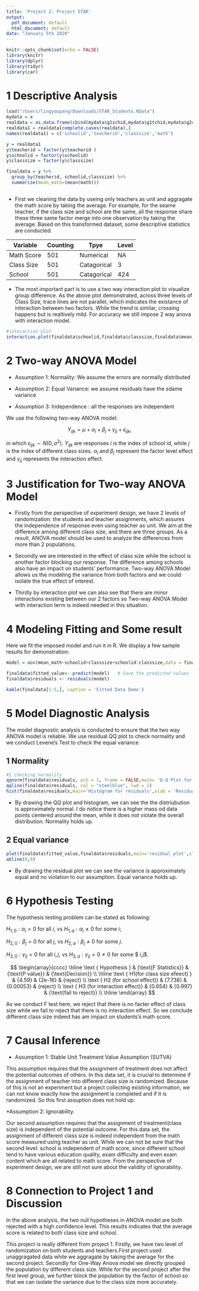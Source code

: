 ```yaml
---
title: 'Project 2: Project STAR'
output:
  pdf_document: default
  html_document: default
date: "January 5th 2020"
---
```


```r
knitr::opts_chunk$set(echo = FALSE)
library(knitr)
library(dplyr)
library(tidyr)
library(car)
```

# 1 Descriptive Analysis
```r
load("/Users/lingyoupang/Downloads/STAR_Students.RData")
mydata = x
realdata = as.data.frame(cbind(mydata$g1schid,mydata$g1tchid,mydata$g2classtype,mydata$g1tmathss)) 
realdata1 = realdata[complete.cases(realdata),]
names(realdata1) = c('schoolid','teacherid','classsize','math')

y = realdata1
y$teacherid = factor(y$teacherid )
y$schoolid = factor(y$schoolid)
y$classsize = factor(y$classsize)

finaldata = y %>%
  group_by(teacherid, schoolid,classsize) %>%
  summarise(mean_math=(mean(math)))



```


 
* First we cleaning the data by useing only teachers as unit and aggragate the math score by taking the average. For example, for the seame teacher, if the class size and school are the same, all the response share these three same factor merge into one observation by taking the average. Based on this transformed dataset, some descriptive statistics are conducted.


Variable | Counting | Tpye | Level
------------- | -------------|-------------|-------------|
Math Score | 501|Numerical| NA|
Class Size | 501|Catagorical| 3| 
School | 501|Catagorical| 424| 



* The most important part is to use a two way interaction plot to visualize group difference. As the above plot demonstrated, across three levels of Class Size, trace lines are not parallel, which indicates the existance of interaction between two factors. While the trend is similar, crossing happens but is realtively mild. For accuracy we still impose 2 way anova with interaction model.

```r
#interaction plot
interaction.plot(finaldata$schoolid,finaldata$classsize,finaldata$mean_math, xlab = 'School Trace', ylab= 'Math Score', main='Interaction Plot of Class Size and School Type' )

```

# 2 Two-way ANOVA Model


* Assumption 1: Normality: We assume the errors are normally distributed

* Assumption 2: Equal Variance: we assume residuals have the sdame variance

* Assumption 3: Independence : all the responses are independent


We use the following two-way ANOVA model:

$$Y_{ijk}=\mu+\alpha_i+\beta_j+\gamma_{ij}+\epsilon_{ijk},$$

in which $\epsilon_{ijk}\sim N(0,\sigma^2)$. $Y_{ijk}$ are responses $i$ is the index of school id, while $j$ is the index of different class sizes. $\alpha_i$ and $\beta_j$ represent the factor level effect and $\gamma_{ij}$ represents the interaction effect.


# 3 Justification for Two-way ANOVA Model

* Firstly from the perspective of experiment design, we have 2 levels of randomization: the students and teacher assignments, which assures the independence of response even using teacher as unit. We aim at the difference among different class size, and there are three groups. As a result, ANOVA model should be used to analyze the differences from more than 2 populations.

* Secondly we are interested in the effect of class size while the school is another factor blocking our response. The difference among schools also have an impact on students' performance. Two-way ANOVA Model allows us the modeling the variance from both factors and we could isolate the true effect of interest.

* Thirdly by interaction plot we can also see that there are minor interactions existing between our 2 factors so Two-way ANOVA Model with interaction term is indeed needed in this situation.




# 4 Modeling Fitting and Some result

Here we fit the imposed model and run it in R. We display a few sample results for demonstration:


```r

model = aov(mean_math~schoolid+classsize+schoolid:classsize,data = finaldata)

finaldata$fitted_value<- predict(model)   # Save the predicted values
finaldata$residuals <- residuals(model)

kable(finaldata[1:5,], caption = 'Fitted Data Demo')

```


# 5 Model Diagnostic Analysis

The model diagnostic analysis is conducted to ensure that the two way ANOVA model is reliable. We use residual QQ plot to check normality and we conduct Levene's Test to check the equal variance

## 1 Normality 

```r
#1 checking normality
qqnorm(finaldata$residuals, pch = 1, frame = FALSE,main= 'Q-Q Plot for residual')
qqline(finaldata$residuals, col = "steelblue", lwd = 2)
hist(finaldata$residuals,main='Histogram for residuals',xlab = 'Residuals')

```

* By drawing the QQ plot and histogram,  we can see the the distriubution is approximately normal. I do notice there is a higher mass od data points centered around the mean, while it does not violate the overall distribution. Normality holds up.

## 2 Equal variance 

```r
plot(finaldata$fitted_value,finaldata$residuals,main='residual plot',xlab = 'Fitted Math Score',ylab = 'Residuals')
abline(0,0)
```

* By drawing the residual plot we can see the variance is approximately equal and no violation to our assumption. Equal variance holds up.


# 6 Hypothesis Testing 

The hypothesis testing problem can be stated as following:

$H_{1,0}: \alpha_i=0$ for all $i$, vs $H_{1,a}: \alpha_i\neq 0$ for some $i$;

$H_{2,0}: \beta_j=0$ for all $j$, vs $H_{2,a}: \beta_j\neq 0$ for some $j$.

$H_{3,0}: \gamma_{ij}=0$ for all $i,j$, vs $H_{3,a}:  \gamma_{ij}=0\neq 0$ for some $ i,j$.



$$
\begin{array}{cccc}
\hline \text { Hypothesis } & {\text{F Statistics}} & {\text{P value}} & {\text{Decision}} \\
\hline \text { H1(for class size efeect) } & {4.59} & {2e-16} & {reject} \\
\text { H2 (for school effect)}  & {7.738} & {0.00053} & {reject} \\
\text { H3 (for interaction effect)} & {0.654} & {0.997} & {\text{fail to reject}} \\
\hline
\end{array}
$$

As we conduct F test here, we reject that there is no facter effect of class size while we fail to reject that there is no interaction effect. So we conclude different class size indeed has am impact on students's math score.

# 7 Causal Inference

* Assumption 1: Stable Unit Treatment Value Assumption (SUTVA)

This assumption requires that the assignment of treatment does not affect the potential outcomes of others. In this data set, it is crucial to determine if the assignment of teacher into different class size is randomized. Because of this is not an experiment but a project collecting existing information, we can not know exactly how the assignment is completed and if it is randomized. So this first assuption does not hold up.

*Assumption 2: Ignorability.

Our second assumption requires that the assignment of treatment(class size) is independent of the potential outcome. For this data set, the assignment of different class size is indeed independent from the math score measured using teacher as unit. While we can not be sure that the second level: school is independent of math score, since different school tend to have various education quality, exam difficulty and even exam content which are all related to math score. From the perspective of experiment design, we are still not sure about the validity of ignorability.



# 8 Connection to Project 1 and Discussion

In the above analysis, the two null hypotheses in ANOVA model are both rejected with a high confidence level. This results indicates that the average score is related to both class size and school.

This project is really different from project 1. Firstly, we have two level of randomization on both students and teachers.First project used unaggragated data while we aggragate by taking the average for the second project. Secondly for One-Way Anova model we directly grouped the population by different class size. While for the second project after the first level group, we further block the population by the factor of school so that we can isolate the variance due to the class size more accurately. 

